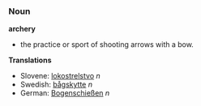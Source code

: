 ===Noun===

'''archery'''

* the practice or sport of shooting arrows with a bow.

'''Translations'''
*Slovene: [[lokostrelstvo]] ''n''
*Swedish: [[bågskytte]] ''n''
*German: [[Bogenschießen]] ''n''